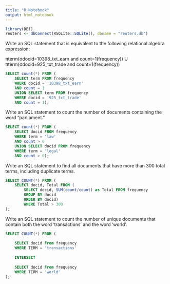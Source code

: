 ```yaml
---
title: "R Notebook"
output: html_notebook
---
```



```r

library(DBI)
reuters <- dbConnect(RSQLite::SQLite(), dbname = "reuters.db")

```


Write an SQL statement that is equivalent to the following relational algebra expression: 

πterm(σdocid=10398_txt_earn and count=1(frequency)) U πterm(σdocid=925_txt_trade and count=1(frequency))


```sql

SELECT count(*) FROM (
	SELECT term FROM frequency
	WHERE docid = '10398_txt_earn'
	AND count = 1
	UNION SELECT term FROM frequency
	WHERE docid = '925_txt_trade'
	AND count = 1);

```


Write an SQL statement to count the number of documents containing the word "parliament."

```sql

SELECT count(*) FROM (
	SELECT docid FROM frequency
	WHERE term = 'law'
	AND count > 0
	UNION SELECT docid FROM frequency
	WHERE term = 'legal'
	AND count > 0);

```


Write an SQL statement to find all documents that have more than 300 total terms, including duplicate terms.

```sql

SELECT COUNT(*) FROM (	
	SELECT docid, Total FROM (
		SELECT docid, SUM(count/count) as Total FROM frequency
		GROUP BY docid
		ORDER BY docid)
		WHERE Total > 300
);

```

Write an SQL statement to count the number of unique documents that contain both the word 'transactions' and the word 'world'.

```sql

SELECT COUNT(*) FROM (
	
	SELECT docid From frequency
	WHERE TERM = 'transactions'
	
	INTERSECT
	
	SELECT docid From frequency
	WHERE TERM = 'world'
);

```


